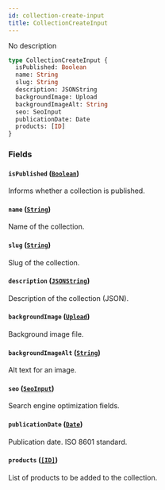 ```yaml
---
id: collection-create-input
title: CollectionCreateInput
---
```


No description

```graphql
type CollectionCreateInput {
  isPublished: Boolean
  name: String
  slug: String
  description: JSONString
  backgroundImage: Upload
  backgroundImageAlt: String
  seo: SeoInput
  publicationDate: Date
  products: [ID]
}
```

### Fields

#### `isPublished` ([`Boolean`](/developer/api-reference/scalars/boolean))

Informs whether a collection is published.

#### `name` ([`String`](/developer/api-reference/scalars/string))

Name of the collection.

#### `slug` ([`String`](/developer/api-reference/scalars/string))

Slug of the collection.

#### `description` ([`JSONString`](/developer/api-reference/scalars/json-string))

Description of the collection (JSON).

#### `backgroundImage` ([`Upload`](/developer/api-reference/scalars/upload))

Background image file.

#### `backgroundImageAlt` ([`String`](/developer/api-reference/scalars/string))

Alt text for an image.

#### `seo` ([`SeoInput`](/developer/api-reference/inputs/seo-input))

Search engine optimization fields.

#### `publicationDate` ([`Date`](/developer/api-reference/scalars/date))

Publication date. ISO 8601 standard.

#### `products` ([`[ID]`](/developer/api-reference/scalars/id))

List of products to be added to the collection.
